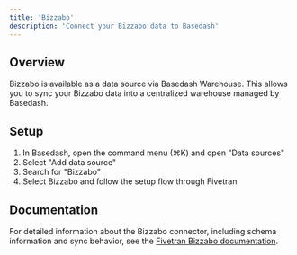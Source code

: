 ```yaml
---
title: 'Bizzabo'
description: 'Connect your Bizzabo data to Basedash'
---
```


## Overview

Bizzabo is available as a data source via Basedash Warehouse. This allows you to sync your Bizzabo data into a centralized warehouse managed by Basedash.

## Setup

1. In Basedash, open the command menu (⌘K) and open "Data sources"
2. Select "Add data source"
3. Search for "Bizzabo"
4. Select Bizzabo and follow the setup flow through Fivetran

## Documentation

For detailed information about the Bizzabo connector, including schema information and sync behavior, see the [Fivetran Bizzabo documentation](https://fivetran.com/docs/connectors/applications/bizzabo).
